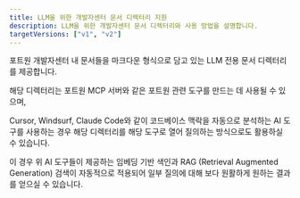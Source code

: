 ```yaml
---
title: LLM을 위한 개발자센터 문서 디렉터리 지원
description: LLM을 위한 개발자센터 문서 디렉터리와 사용 방법을 설명합니다.
targetVersions: ["v1", "v2"]
---
```



포트원 개발자센터 내 문서들을 마크다운 형식으로 담고 있는 LLM 전용 문서 디렉터리를 제공합니다.

해당 디렉터리는 포트원 MCP 서버와 같은 포트원 관련 도구를 만드는 데 사용될 수 있으며,

Cursor, Windsurf, Claude Code와 같이 코드베이스 맥락을 자동으로 분석하는 AI 도구를 사용하는 경우
해당 디렉터리를 해당 도구로 열어 질의하는 방식으로도 활용하실 수 있습니다.

이 경우 위 AI 도구들이 제공하는 임베딩 기반 색인과 RAG (Retrieval Augmented Generation) 검색이 자동적으로 적용되어
일부 질의에 대해 보다 원활하게 원하는 결과를 얻으실 수 있습니다.

<File src="/docs-for-llms.zip" captionInside="LLM 전용 포트원 문서 디렉터리 다운로드" />
